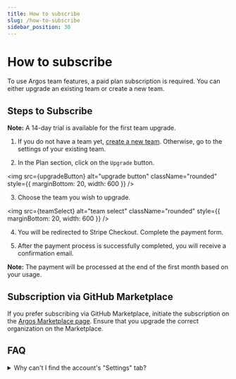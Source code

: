 ```yaml
---
title: How to subscribe
slug: /how-to-subscribe
sidebar_position: 30
---
```



# How to subscribe

To use Argos team features, a paid plan subscription is required. You can either upgrade an existing team or create a new team.

## Steps to Subscribe

**Note:** A 14-day trial is available for the first team upgrade.

1. If you do not have a team yet, [create a new team](https://app.argos-ci.com/teams/new). Otherwise, go to the settings of your existing team.

2. In the Plan section, click on the `Upgrade` button.

<img
  src={upgradeButton}
  alt="upgrade button"
  className="rounded"
  style={{ marginBottom: 20, width: 600 }}
/>

3. Choose the team you wish to upgrade.

<img
  src={teamSelect}
  alt="team select"
  className="rounded"
  style={{ marginBottom: 20, width: 600 }}
/>

4. You will be redirected to Stripe Checkout. Complete the payment form.

5. After the payment process is successfully completed, you will receive a confirmation email.

**Note:** The payment will be processed at the end of the first month based on your usage.

## Subscription via GitHub Marketplace

If you prefer subscribing via GitHub Marketplace, initiate the subscription on the [Argos Marketplace page](https://github.com/marketplace/argos-ci). Ensure that you upgrade the correct organization on the Marketplace.

## FAQ

<details>
  <summary>Why can't I find the account's "Settings" tab?</summary>
  <ul>
    <li>
      Perhaps you are in the "Project Settings" instead of "Team Settings".
    </li>
    <li>
      You may lack the necessary authorization to access the team settings.
      Consider updating your access permissions or seek assistance from a team
      owner.
    </li>
  </ul>
</details>
